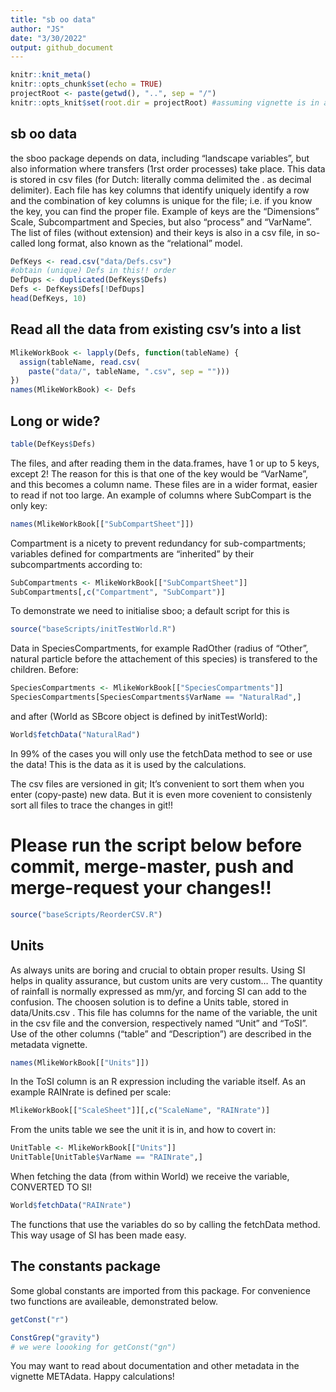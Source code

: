 ```yaml
---
title: "sb oo data"
author: "JS"
date: "3/30/2022"
output: github_document
---
```


```r
knitr::knit_meta()
knitr::opts_chunk$set(echo = TRUE)
projectRoot <- paste(getwd(), "..", sep = "/")
knitr::opts_knit$set(root.dir = projectRoot) #assuming vignette is in a direct subfolder of the project
```

## sb oo data

the sboo package depends on data, including "landscape variables", but also information where transfers (1rst order processes) take place. This data is stored in csv files (for Dutch: literally comma delimited the . as decimal delimiter). Each file has key columns that identify uniquely identify a row and the combination of key columns is unique for the file; i.e. if you know the key, you can find the proper file. Example of keys are the "Dimensions" Scale, Subcompartment and Species, but also "process" and "VarName". The list of files (without extension) and their keys is also in a csv file, in so-called long format, also known as the "relational" model.

```r
DefKeys <- read.csv("data/Defs.csv")
#obtain (unique) Defs in this!! order
DefDups <- duplicated(DefKeys$Defs)
Defs <- DefKeys$Defs[!DefDups]
head(DefKeys, 10)
```

## Read all the data from existing csv's into a list

```r
MlikeWorkBook <- lapply(Defs, function(tableName) {
  assign(tableName, read.csv(
    paste("data/", tableName, ".csv", sep = "")))
})
names(MlikeWorkBook) <- Defs
```

## Long or wide?

```r
table(DefKeys$Defs)
```

The files, and after reading them in the data.frames, have 1 or up to 5 keys, except 2! The reason for this is that one of the key would be "VarName", and this becomes a column name. These files are in a wider format, easier to read if not too large. An example of columns where SubCompart is the only key:

```r
names(MlikeWorkBook[["SubCompartSheet"]])
```

Compartment is a nicety to prevent redundancy for sub-compartments; variables defined for compartments are "inherited" by their subcompartments according to:

```r
SubCompartments <- MlikeWorkBook[["SubCompartSheet"]]
SubCompartments[,c("Compartment", "SubCompart")]
```

To demonstrate we need to initialise sboo; a default script for this is

```r
source("baseScripts/initTestWorld.R")
```

Data in SpeciesCompartments, for example RadOther (radius of "Other", natural particle before the attachement of this species) is transfered to the children. Before:

```r
SpeciesCompartments <- MlikeWorkBook[["SpeciesCompartments"]]
SpeciesCompartments[SpeciesCompartments$VarName == "NaturalRad",]
```

and after (World as SBcore object is defined by initTestWorld):

```r
World$fetchData("NaturalRad")
```

In 99% of the cases you will only use the fetchData method to see or use the data! This is the data as it is used by the calculations.

The csv files are versioned in git; It's convenient to sort them when you enter (copy-paste) new data. But it is even more covenient to consistenly sort all files to trace the changes in git!!

# Please run the script below before commit, merge-master, push and merge-request your changes!!

```r
source("baseScripts/ReorderCSV.R")
```

## Units

As always units are boring and crucial to obtain proper results. Using SI helps in quality assurance, but custom units are very custom... The quantity of rainfall is normally expressed as mm/yr, and forcing SI can add to the confusion. The choosen solution is to define a Units table, stored in data/Units.csv . This file has columns for the name of the variable, the unit in the csv file and the conversion, respectively named "Unit"	and "ToSI". Use of the other columns ("table" and "Description") are described in the metadata vignette.
```r
names(MlikeWorkBook[["Units"]])
```

In the ToSI column is an R expression including the variable itself. As an example RAINrate is defined per scale:

```r
MlikeWorkBook[["ScaleSheet"]][,c("ScaleName", "RAINrate")]
```

From the units table we see the unit it is in, and how to covert in:

```r
UnitTable <- MlikeWorkBook[["Units"]]
UnitTable[UnitTable$VarName == "RAINrate",]
```

When fetching the data (from within World) we receive the variable, CONVERTED TO SI!

```r
World$fetchData("RAINrate")
```

The functions that use the variables do so by calling the fetchData method. This way usage of SI has been made easy. 

## The constants package
Some global constants are imported from this package. For convenience two functions are availeable, demonstrated below.
```r
getConst("r")
```
```r
ConstGrep("gravity")
# we were loooking for getConst("gn")
```

You may want to read about documentation and other metadata in the vignette METAdata. Happy calculations!
